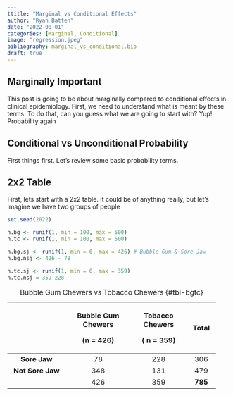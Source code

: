 ```yaml
---
ttitle: "Marginal vs Conditional Effects"
author: "Ryan Batten"
date: "2022-08-01"
categories: [Marginal, Conditional]
image: "regression.jpeg"
bibliography: marginal_vs_conditional.bib
draft: true
---
```


## Marginally Important

This post is going to be about marginally compared to conditional effects in clinical epidemiology. First, we need to understand what is meant by these terms. To do that, can you guess what we are going to start with? Yup! Probability again

## Conditional vs Unconditional Probability

First things first. Let's review some basic probability terms.

## 

## 2x2 Table

First, lets start with a 2x2 table. It could be of anything really, but let's imagine we have two groups of people

```r

set.seed(2022)

n.bg <- runif(1, min = 100, max = 500)
n.tc <- runif(1, min = 100, max = 500)

n.bg.sj <- runif(1, min = 0, max = 426) # Bubble Gum & Sore Jaw
n.bg.nsj <- 426 - 78

n.tc.sj <- runif(1, min = 0, max = 359)
n.tc.nsj = 359-228

```

+------------------+--------------------+-----------------+---------+
|                  | Bubble Gum Chewers | Tobacco Chewers | Total   |
|                  |                    |                 |         |
|                  | (n = 426)          | ( n = 359)      |         |
+:================:+:==================:+:===============:+:=======:+
| **Sore Jaw**     | 78                 | 228             | 306     |
+------------------+--------------------+-----------------+---------+
| **Not Sore Jaw** | 348                | 131             | 479     |
+------------------+--------------------+-----------------+---------+
|                  | 426                | 359             | **785** |
+------------------+--------------------+-----------------+---------+

: Bubble Gum Chewers vs Tobacco Chewers {#tbl-bgtc}
